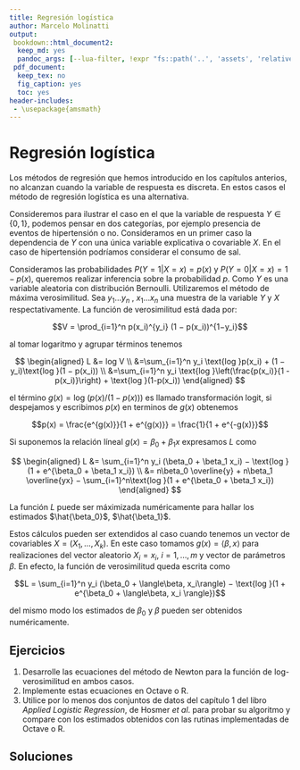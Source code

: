 ```yaml
---
title: Regresión logı́stica
author: Marcelo Molinatti
output:
 bookdown::html_document2:
  keep_md: yes
  pandoc_args: [--lua-filter, !expr "fs::path('..', 'assets', 'relative_path.lua')"]
 pdf_document:
  keep_tex: no
  fig_caption: yes
  toc: yes
header-includes:
 - \usepackage{amsmath}
---
```


# Regresión logı́stica

Los métodos de regresión que hemos introducido en los capı́tulos anterios, no alcanzan cuando la variable de respuesta es discreta. En estos casos el método de regresión logı́stica es una alternativa.

Consideremos para ilustrar el caso en el que la variable de respuesta $Y \in \{0, 1\}$, podemos pensar en dos categorı́as, por ejemplo presencia de eventos de hipertensión o no. Consideramos en un primer caso la dependencia de $Y$ con una única variable explicativa o covariable $X$. En el caso de hipertensión podrı́amos considerar el consumo de sal.

Consideramos las probabilidades $P(Y = 1\vert X = x) = p(x)$ y $P(Y = 0\vert X = x) = 1 − p(x)$, queremos realizar inferencia sobre la probabilidad $p$. Como $Y$ es una variable aleatoria con distribución Bernoulli. Utilizaremos el método de máxima verosimilitud. Sea $y_1 \ldots y_n$ , $x_1 \ldots x_n$ una muestra de la variable $Y$ y $X$ respectativamente. La función de verosimilitud está dada por:

$$V = \prod_{i=1}^n p(x_i)^{y_i} (1 − p(x_i))^{1−y_i}$$

al tomar logaritmo y agrupar términos tenemos

$$
\begin{aligned}
  L &= log V \\
    &=\sum_{i=1}^n y_i \text{log }p(x_i) + (1 − y_i)\text{log }(1 − p(x_i)) \\
    &=\sum_{i=1}^n y_i \text{log }\left(\frac{p(x_i)}{1 - p(x_i)}\right) + \text{log }(1-p(x_i))
\end{aligned}
$$

el término $g(x) = \text{log }(p(x)/(1−p(x)))$ es llamado transformación logit, si despejamos y escribimos $p(x)$ en terminos de $g(x)$ obtenemos

$$p(x) = \frac{e^{g(x)}}{1 + e^{g(x)}} = \frac{1}{1 + e^{-g(x)}}$$

Si suponemos la relación lı́neal $g(x) = \beta_0 + \beta_1 x$ expresamos $L$ como 

$$
\begin{aligned}
  L &= \sum_{i=1}^n y_i (\beta_0 + \beta_1 x_i) − \text{log }(1 + e^{\beta_0 + \beta_1 x_i}) \\
    &= n\beta_0 \overline{y} + n\beta_1 \overline{yx} − \sum_{i=1}^n\text{log }(1 + e^{\beta_0 + \beta_1 x_i})
\end{aligned}
$$

La función $L$ puede ser máximizada numéricamente para hallar los estimados $\hat{\beta_0}$, $\hat{\beta_1}$.

Estos cálculos pueden ser extendidos al caso cuando tenemos un vector de covariables $X = (X_1, \ldots, X_k)$. En este caso tomamos $g(x) = \langle \beta, x \rangle$ para realizaciones del vector aleatorio $X_i = x_i$, $i = 1, \ldots, m$ y vector de parámetros $\beta$. En efecto, la función de
verosimilitud queda escrita como

$$L = \sum_{i=1}^n y_i (\beta_0 + \langle\beta, x_i\rangle) − \text{log }(1 + e^{\beta_0 + \langle\beta, x_i \rangle})$$

del mismo modo los estimados de $\beta_0$ y $\beta$ pueden ser obtenidos numéricamente.

## Ejercicios

1. Desarrolle las ecuaciones del método de Newton para la función de log-verosimilitud en ambos casos.
2. Implemente estas ecuaciones en Octave o R. 
3. Utilice por lo menos dos conjuntos de datos del capı́tulo 1 del libro _Applied Logistic Regression_, de Hosmer _et al_. para probar su algoritmo y compare con los estimados obtenidos con las rutinas implementadas de Octave o R.

## Soluciones

